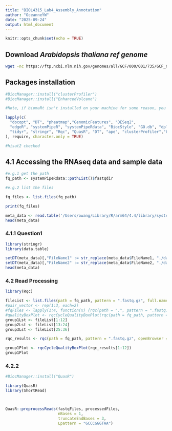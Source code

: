 ```yaml
---
title: "BIOL4315_Lab4_Assembly_Annotation"
author: "OceanneYW"
date: "2025-09-24"
output: html_document
---
```


```r
knitr::opts_chunk$set(echo = TRUE)
```

## Download ***Arabidopsis thaliana ref genome***
```bash
wget -nc https://ftp.ncbi.nlm.nih.gov/genomes/all/GCF/000/001/735/GCF_000001735.4_TAIR10.1/GCF_000001735.4_TAIR10.1_genomic.fna.gz

```

## Packages installation
```r
#BiocManager::install("clusterProfiler")
#BiocManager::install("EnhancedVolcano")

#Note, if biomaRt isn't installed on your machine for some reason, you should install it as well. 

lapply(c(
  "docopt", "DT", "pheatmap","GenomicFeatures", "DESeq2",
  "edgeR", "systemPipeR", "systemPipeRdata", "BiocStyle", "GO.db", "dplyr",
  "tidyr", "stringr", "Rqc", "QuasR", "DT", "ape", "clusterProfiler","biomaRt","EnhancedVolcano"
), require, character.only = TRUE)

#hisat2 checked
```

## 4.1 Accessing the RNAseq data and sample data
```r
#e.g.1 get the path 
fq_path <- systemPipeRdata::pathList()$fastqdir

#e.g.2 list the files 

fq_files <- list.files(fq_path)

print(fq_files)

```
```r
meta_data <- read.table('/Users/owang/Library/R/arm64/4.4/library/systemPipeRdata/extdata/param/targetsPE.txt', header = TRUE)
head(meta_data)
```

### 4.1.1 Question1
```r
library(stringr)
library(data.table)

setDT(meta_data)[,"FileName1" := str_replace(meta_data$FileName1, "./data/", fq_path)]
setDT(meta_data)[,"FileName2" := str_replace(meta_data$FileName2, "./data/", fq_path)]
head(meta_data)
```

### 4.2 Read Processing
```r
library(Rqc)

fileList <- list.files(path = fq_path, pattern = ".fastq.gz", full.names = TRUE)
#pair_vector <- rep(1:3, each=2)
#fqFiles <- lapply(1:4, function(x) {rqc(path = ".", pattern = ".fastq.gz", pair=c(1,1), openBrowser = FALSE)})
#qualityBoxPlot <- rqcCycleQualityBoxPlot(rqc(path = fq_path, pattern = ".fastq.gz", openBrowser = FALSE))
group1Lst <- fileList[1:12]
group2Lst <- fileList[13:24]
group3Lst <- fileList[25:36]

rqc_results <- rqc(path = fq_path, pattern = ".fastq.gz", openBrowser = FALSE)

group1Plot <- rqcCycleQualityBoxPlot(rqc_results[1:12])
group1Plot
```

### 4.2.2 
```r
#BiocManager::install("QuasR")

library(QuasR)
library(ShortRead)



QuasR::preprocessReads(fastqFiles, processedFiles,
                       nBases = 1,
                       truncateEndBases = 3,
                       Lpattern = "GCCCGGGTAA")
```